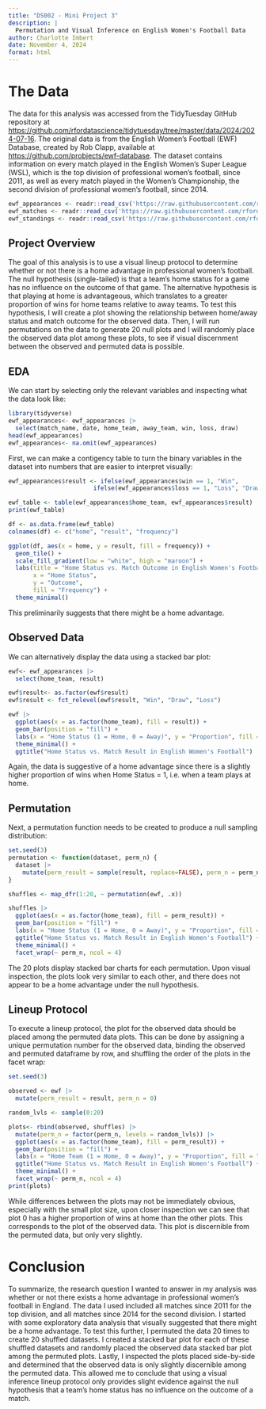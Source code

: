 ```yaml
---
title: "DS002 - Mini Project 3"
description: |
  Permutation and Visual Inference on English Women's Football Data
author: Charlotte Imbert
date: November 4, 2024
format: html
---
```


# The Data

The data for this analysis was accessed from the TidyTuesday GitHub repository at <https://github.com/rfordatascience/tidytuesday/tree/master/data/2024/2024-07-16>. The original data is from the English Women's Football (EWF) Database, created by Rob Clapp, available at <https://github.com/probjects/ewf-database>. The dataset contains information on every match played in the English Women's Super League (WSL), which is the top division of professional women's football, since 2011, as well as every match played in the Women's Championship, the second division of professional women's football, since 2014.

```r
ewf_appearances <- readr::read_csv('https://raw.githubusercontent.com/rfordatascience/tidytuesday/master/data/2024/2024-07-16/ewf_appearances.csv')
ewf_matches <- readr::read_csv('https://raw.githubusercontent.com/rfordatascience/tidytuesday/master/data/2024/2024-07-16/ewf_matches.csv')
ewf_standings <- readr::read_csv('https://raw.githubusercontent.com/rfordatascience/tidytuesday/master/data/2024/2024-07-16/ewf_standings.csv')
```

## Project Overview

The goal of this analysis is to use a visual lineup protocol to determine whether or not there is a home advantage in professional women's football. The null hypothesis (single-tailed) is that a team's home status for a game has no influence on the outcome of that game. The alternative hypothesis is that playing at home is advantageous, which translates to a greater proportion of wins for home teams relative to away teams. To test this hypothesis, I will create a plot showing the relationship between home/away status and match outcome for the observed data. Then, I will run permutations on the data to generate 20 null plots and I will randomly place the observed data plot among these plots, to see if visual discernment between the observed and permuted data is possible.

## EDA

We can start by selecting only the relevant variables and inspecting what the data look like:

```r
library(tidyverse)
ewf_appearances<- ewf_appearances |>
  select(match_name, date, home_team, away_team, win, loss, draw)
head(ewf_appearances)
ewf_appearances<- na.omit(ewf_appearances)
```

First, we can make a contigency table to turn the binary variables in the dataset into numbers that are easier to interpret visually:

```r
ewf_appearances$result <- ifelse(ewf_appearances$win == 1, "Win",
                        ifelse(ewf_appearances$loss == 1, "Loss", "Draw"))

ewf_table <- table(ewf_appearances$home_team, ewf_appearances$result)
print(ewf_table)
```

```r
df <- as.data.frame(ewf_table)
colnames(df) <- c("home", "result", "frequency")

ggplot(df, aes(x = home, y = result, fill = frequency)) +
  geom_tile() +
  scale_fill_gradient(low = "white", high = "maroon") +
  labs(title = "Home Status vs. Match Outcome in English Women's Football",
       x = "Home Status",
       y = "Outcome",
       fill = "Frequency") +
  theme_minimal()
```

This preliminarily suggests that there might be a home advantage.

## Observed Data

We can alternatively display the data using a stacked bar plot:

```r
ewf<- ewf_appearances |>
  select(home_team, result)

ewf$result<- as.factor(ewf$result)
ewf$result <- fct_relevel(ewf$result, "Win", "Draw", "Loss")

ewf |>
  ggplot(aes(x = as.factor(home_team), fill = result)) +
  geom_bar(position = "fill") +
  labs(x = "Home Status (1 = Home, 0 = Away)", y = "Proportion", fill = "Outcome") +
  theme_minimal() +
  ggtitle("Home Status vs. Match Result in English Women's Football")
```

Again, the data is suggestive of a home advantage since there is a slightly higher proportion of wins when Home Status = 1, i.e. when a team plays at home.

## Permutation

Next, a permutation function needs to be created to produce a null sampling distribution:

```r
set.seed(3)
permutation <- function(dataset, perm_n) {
  dataset |>
    mutate(perm_result = sample(result, replace=FALSE), perm_n = perm_n)
}

shuffles <- map_dfr(1:20, ~ permutation(ewf, .x))
```

```r
shuffles |>
  ggplot(aes(x = as.factor(home_team), fill = perm_result)) +
  geom_bar(position = "fill") +
  labs(x = "Home Status (1 = Home, 0 = Away)", y = "Proportion", fill = "Result") +
  ggtitle("Home Status vs. Match Result in English Women's Football") +
  theme_minimal() +
  facet_wrap(~ perm_n, ncol = 4)
```

The 20 plots display stacked bar charts for each permutation. Upon visual inspection, the plots look very similar to each other, and there does not appear to be a home advantage under the null hypothesis.

## Lineup Protocol

To execute a lineup protocol, the plot for the observed data should be placed among the permuted data plots. This can be done by assigning a unique permutation number for the observed data, binding the observed and permuted dataframe by row, and shuffling the order of the plots in the facet wrap:

```r
set.seed(3)

observed <- ewf |>
  mutate(perm_result = result, perm_n = 0)

random_lvls <- sample(0:20)

plots<- rbind(observed, shuffles) |>
  mutate(perm_n = factor(perm_n, levels = random_lvls)) |>
  ggplot(aes(x = as.factor(home_team), fill = perm_result)) +
  geom_bar(position = "fill") +
  labs(x = "Home Team (1 = Home, 0 = Away)", y = "Proportion", fill = "Result") +
  ggtitle("Home Status vs. Match Result in English Women's Football") +
  theme_minimal() +
  facet_wrap(~ perm_n, ncol = 4)
print(plots)
```

While differences between the plots may not be immediately obvious, especially with the small plot size, upon closer inspection we can see that plot 0 has a higher proportion of wins at home than the other plots. This corresponds to the plot of the observed data. This plot is discernible from the permuted data, but only very slightly.

# Conclusion

To summarize, the research question I wanted to answer in my analysis was whether or not there exists a home advantage in professional women's football in England. The data I used included all matches since 2011 for the top division, and all matches since 2014 for the second division. I started with some exploratory data analysis that visually suggested that there might be a home advantage. To test this further, I permuted the data 20 times to create 20 shuffled datasets. I created a stacked bar plot for each of these shuffled datasets and randomly placed the observed data stacked bar plot among the permuted plots. Lastly, I inspected the plots placed side-by-side and determined that the observed data is only slightly discernible among the permuted data. This allowed me to conclude that using a visual inference lineup protocol only provides slight evidence against the null hypothesis that a team's home status has no influence on the outcome of a match.
